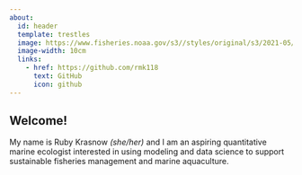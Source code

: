 ```yaml
---
about:
  id: header
  template: trestles
  image: https://www.fisheries.noaa.gov/s3//styles/original/s3/2021-05/640x427-Crab-Jonah-R-NB-W.jpg?itok=OIpVOe7Z 
  image-width: 10cm
  links:
    - href: https://github.com/rmk118
      text: GitHub
      icon: github
---
```


## Welcome!

My name is Ruby Krasnow *(she/her)* and I am an aspiring quantitative marine ecologist interested in using modeling and data science to support sustainable fisheries management and marine aquaculture.

